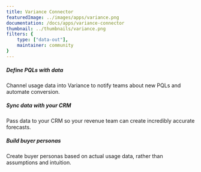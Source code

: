 ```yaml
---
title: Variance Connector
featuredImage: ../images/apps/variance.png
documentation: /docs/apps/variance-connector
thumbnail: ../thumbnails/variance.png
filters: {
    type: ["data-out"],
    maintainer: community
}
---
```


<Section
    divider={false}
    title="Send event data to Variance, so you can define product-qualified leads, sync with your CRM, and build authentic buyer personas. "
    size="full"
    cols={3}
>
    <div>
        <h5>Define PQLs with data</h5>
        <p>Channel usage data into Variance to notify teams about new PQLs and automate conversion.</p>
    </div>
    <div>
        <h5>Sync data with your CRM</h5>
        <p>Pass data to your CRM so your revenue team can create incredibly accurate forecasts.</p>
    </div>
    <div>
        <h5>Build buyer personas</h5>
        <p>Create buyer personas based on actual usage data, rather than assumptions and intuition.</p>
    </div>
</Section>

<TutorialsSlider topic="variance" />

<Documentation />
